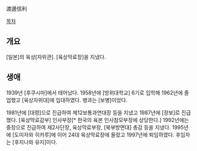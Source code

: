 渡邊信利

[[목차]]
== 개요 ==
[일본]의 육상[자위관]. [육상막료장]을 지냈다.
== 생애 ==
1939년 [후쿠시마]에서 태어났다. 1958년에 [방위대학교] 6기로 입학해 1962년에 졸업했고 [육상자위대]에 입대하였다. 병과는 [보병]이었다.

1981년에 [대령]으로 진급하여 제12보통과연대장 등을 지냈고 1987년에 [장보]로 진급했다. [육상막료감부] 인사부장[* 한국의 육본 인사참모부장에 상당한다.] 1992년에는 중장으로 진급하여 제2사단장, 육상막료부장, [북부방면대] 총감 등을 지냈다. 1995년에 [도미자와 히카루]에 이어 24대 육상막료장에 올랐고 1997년에 퇴임하였다. 후임자는 [후지나와 유지]이다.
